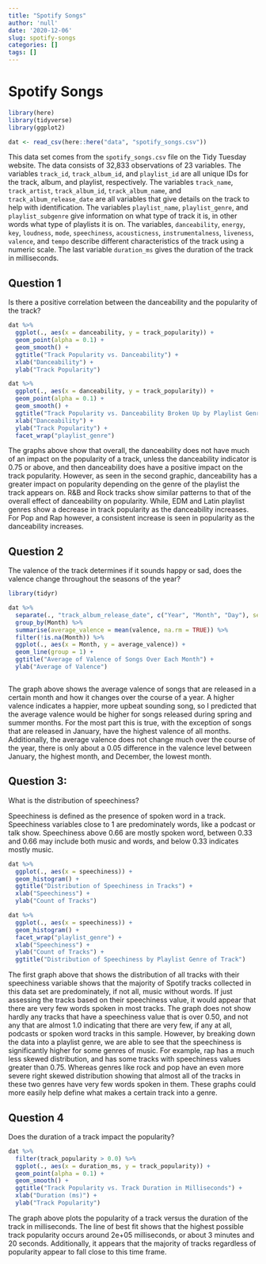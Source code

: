 ```yaml
---
title: "Spotify Songs"
author: 'null'
date: '2020-12-06'
slug: spotify-songs
categories: []
tags: []
---
```


# Spotify Songs

```r
library(here)
library(tidyverse)
library(ggplot2)

dat <- read_csv(here::here("data", "spotify_songs.csv"))
```

This data set comes from the `spotify_songs.csv` file on the Tidy Tuesday website. The data consists of 32,833 observations of 23 variables. The variables `track_id`, `track_album_id`, and `playlist_id` are all unique IDs for the track, album, and playlist, respectively. The variables `track_name`, `track_artist`, `track_album_id`, `track_album_name`, and `track_album_release_date` are all variables that give details on the track to help with identification. The variables `playlist_name`, `playlist_genre`, and `playlist_subgenre` give information on what type of track it is, in other words what type of playlists it is on. The  variables, `danceability`, `energy`, `key`, `loudness`, `mode`, `speechiness`, `acousticness`, `instrumentalness`, `liveness`, `valence`, and `tempo` describe different characteristics of the track using a numeric scale. The last variable `duration_ms` gives the duration of the track in milliseconds.

  
## Question 1
Is there a positive correlation between the danceability and the popularity of the track?

```r

dat %>%
  ggplot(., aes(x = danceability, y = track_popularity)) +
  geom_point(alpha = 0.1) +
  geom_smooth() + 
  ggtitle("Track Popularity vs. Danceability") +
  xlab("Danceability") + 
  ylab("Track Popularity")

dat %>%
  ggplot(., aes(x = danceability, y = track_popularity)) +
  geom_point(alpha = 0.1) +
  geom_smooth() + 
  ggtitle("Track Popularity vs. Danceability Broken Up by Playlist Genre") +
  xlab("Danceability") + 
  ylab("Track Popularity") +
  facet_wrap("playlist_genre")

```

The graphs above show that overall, the danceability does not have much of an impact on the popularity of a track, unless the danceability indicator is 0.75 or above, and then danceability does have a positive impact on the track popularity. However, as seen in the second graphic, danceability has a greater impact on popularity depending on the genre of the playlist the track appears on. R&B and Rock tracks show similar patterns to that of the overall effect of danceability on popularity. While, EDM and Latin playlist genres show a decrease in track popularity as the danceability increases. For Pop and Rap however, a consistent increase is seen in popularity as the danceability increases. 


## Question 2
The valence of the track determines if it sounds happy or sad, does the valence change throughout the seasons of the year?

```r
library(tidyr)

dat %>%
  separate(., "track_album_release_date", c("Year", "Month", "Day"), sep = "-" ) %>%
  group_by(Month) %>%
  summarise(average_valence = mean(valence, na.rm = TRUE)) %>%
  filter(!is.na(Month)) %>%
  ggplot(., aes(x = Month, y = average_valence)) +
  geom_line(group = 1) + 
  ggtitle("Average of Valence of Songs Over Each Month") + 
  ylab("Average of Valence")



```
The graph above shows the average valence of songs that are released in a certain month and how it changes over the course of a year. A higher valence indicates a happier, more upbeat sounding song, so I predicted that the average valence would be higher for songs released during spring and summer months. For the most part this is true, with the exception of songs that are released in January, have the highest valence of all months. Additionally, the average valence does not change much over the course of the year, there is only about a 0.05 difference in the valence level between January, the highest month, and December, the lowest month. 

## Question 3: 
What is the distribution of speechiness? 

Speechiness is defined as the presence of spoken word in a track. Speechiness variables close to 1 are predominately words, like a podcast or talk show. Speechiness above 0.66 are mostly spoken word, between 0.33 and 0.66 may include both music and words, and below 0.33 indicates mostly music. 

```r
dat %>%
  ggplot(., aes(x = speechiness)) +
  geom_histogram() +
  ggtitle("Distribution of Speechiness in Tracks") + 
  xlab("Speechiness") +
  ylab("Count of Tracks")

dat %>%
  ggplot(., aes(x = speechiness)) +
  geom_histogram() +
  facet_wrap("playlist_genre") +
  xlab("Speechiness") +
  ylab("Count of Tracks") +
  ggtitle("Distribution of Speechiness by Playlist Genre of Track")

```
The first graph above that shows the distribution of all tracks with their speechiness variable shows that the majority of Spotify tracks collected in this data set are predominately, if not all, music without words. If just assessing the tracks based on their speechiness value, it would appear that there are very few words spoken in most tracks. The graph does not show hardly any tracks that have a speechiness value that is over 0.50, and not any that are almost 1.0 indicating that there are very few, if any at all, podcasts or spoken word tracks in this sample. However, by breaking down the data into a playlist genre, we are able to see that the speechiness is significantly higher for some genres of music. For example, rap has a much less skewed distribution, and has some tracks with speechiness values greater than 0.75. Whereas genres like rock and pop have an even more severe right skewed distribution showing that almost all of the tracks in these two genres have very few words spoken in them. These graphs could more easily help define what makes a certain track into a genre. 



## Question 4
Does the duration of a track impact the popularity?
 
```r

dat %>%
  filter(track_popularity > 0.0) %>%
  ggplot(., aes(x = duration_ms, y = track_popularity)) +
  geom_point(alpha = 0.1) +
  geom_smooth() +
  ggtitle("Track Popularity vs. Track Duration in Milliseconds") +
  xlab("Duration (ms)") +
  ylab("Track Popularity")

```
The graph above plots the popularity of a track versus the duration of the track in milliseconds. The line of best fit shows that the highest possible track popularity occurs around 2e+05 milliseconds, or about 3 minutes and 20 seconds. Additionally, it appears that the majority of tracks regardless of popularity appear to fall close to this time frame. 
